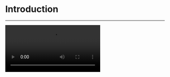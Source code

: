 # Introduction
---



<Video src="https://www.youtube.com/embed/IschbGRY13c"/>

## What is Cloud Recording

ZEGOCLOUD's Cloud Recording is an add-on service to record voice calls, video calls, and interactive streaming on your cloud storage by simply integrating and calling the ZEGOCLOUD APIs. With Cloud Recording, you can record the calls or live streaming for your users to watch at their convenience.

## Why Cloud Recording

### High reliability

Deploys global clusters to provide high-availability services. An automatic disaster recovery scheme during the recording to prevent the recordings from being lost. Automatic stores recordings upon failures of the third-party cloud storage and uploads upon recovery.

### High security

Provides end-to-end security by uploading all recordings to the user-specified cloud platforms, using token authentication and AES encryption when publishing streams, encrypting transmission channels for data transmission.


### High compatibility

Supports storing recorded files in third-party cloud storage, such as Alibaba Cloud, AWS S3, Tencent Cloud, Qiniu Cloud, Alibaba Cloud VOD (MP4, FLV) based on your needs.



### Easy to use

Provides easy-to-use APIs for you to integrate.
The recordings can be in MP4, FLV, or HLS formats, which can be replayed directly without further operations. 



### Flexible options

Provides rich features to be combined as needed.
Enables you to use the Cloud recording Service in different scenarios.

Provides a wealth of functions. Customers can flexibly combine various functions according to their business needs, seamlessly apply them to different business scenarios, and achieve more complete services.

## Features

| Feature | Description |
|-----|-----|
| Single-stream recording | Records the audio and video as separate files for each user in a room. |
| Mixed-stream recording| Generates single mixed audio and video files for multiple specified users in a room. |
| Multi-sector recording| Records the whiteboard files and the audio/video streams (can be used in conjunction with the Single-stream/Mixed-stream recording modes).  |
| Set mixed-stream layout | In mixed-stream recording mode, you can customize the mixed-stream layout or use predefined layouts. The predefined layouts are as follows: <ul><li>Horizontal layout</li><li>Vertical layout</li><li>Floating layout</li><li>Grid layout</li></ul>|
| Autocomplete video images | Stay recording and display the last image of the user when the streaming operation is interrupted in the room, and connect with the latest video image once the user resumes streaming.|
| Screenshot in single-stream recording mode | In single-stream recording mode, video screenshots are supported. The screenshot interval can be configured. The recording server will automatically capture images and upload them in real-time to the specified third-party cloud storage. |
| PowerPoint recording| Supports recording the animation effects and embedded audio and video in PowerPoint slides. |
| Third-party cloud storage | You can store recorded files in the following third-party cloud storage services. <ul><li>Amazon S3</li><li>Alibaba Cloud OSS</li><li>Tencent Cloud COS</li><li>Qiniu Cloud Kodo</li><li>Alibaba Cloud Vod (supports only MP4, FLV)</li><li>Tencent Cloud Vod</li><li>Google Cloud Cloud Storage</li><li>Mobile Cloud EOS</li><li>Storage service providers using the S3 protocol (e.g., DigitalOcean)</li></ul>|
| Server-side event notification callback | Supports server-side event notification callbacks. By using this callback, you can receive notifications of different recording statuses, such as:<ul> <li>Recording file uploading</li> <li>Recording task abnormal termination</li> <li>Custom background/watermark image download failure during recording</li> <li>No streams in the room during recording</li> <li>Normal recording exit</li> <li>Recording stop</li> </ul>|


## Use cases

| Industry| Description |
|-----|-----|
| Online education | Provides high-quality voice and video recordings for one-to-one and one-to-many online courses. Students can replay recordings for review at their convenience. |
| Live streaming | Replays the highlights of the live streaming, captures screenshots, and can be used for content moderation. |
| Financial industry | When conducting financial management, account registration, and face-to-face businesses, the audio and video recordings can be used for record-keeping and archival purposes.|
| Customer service/Call centers | The recordings of consultation or query service can be used for customer research and service quality evaluations.|
| Remote healthcare | Recordings of remote diagnoses and online medical consultations enable patients to acquire medical resources in remote or inaccessible areas. And can be used as references for subsequent treatments. |


## Usage Limitations

### Fault Migration

To address network failures and risks that may arise from infrastructure and force majeure factors not introduced by ZEGOCLOUD products, the cloud recording service supports automatic task migration in the event of a failure, ensuring a relatively good user experience. Once a failure is confirmed, the service will complete the migration in the shortest possible time, during which there may be risks of recording interruptions and loss of recording files.

For scenarios with high reliability requirements for recording services, developers can decide whether to accept the business risks caused by fault migration and consider using multi-path recording and real-time monitoring callbacks to obtain recording service status information to adjust the recording service process.

### Service Concurrency

The upper limit of the video file specifications supported by cloud recording in single-stream recording is a resolution of 1920 * 1080, a frame rate of 60 fps, and a bitrate of 20 Mbps. The upper limit of the audio file specifications is a bitrate of 192 Kbps.

For a single AppID, the maximum concurrency limit for recording tasks is 200. If adjustments are needed, please contact ZEGOCLOUD technical support.

### API Rate Limiting

For the cloud recording server-side APIs, the QPS (Queries Per Second) can be found in the [API reference - API Overview](/cloud-recording-server/overview).

Please set the number of API requests on the your side according to the QPS. If adjustments are needed, please contact ZEGOCLOUD technical support.

### Recording File Upload

After recording ends, the recording files are usually uploaded to the specified third-party cloud storage within a certain period. If the upload fails, the recording files will be temporarily stored in the backup storage of the cloud recording service, supporting storage for up to 3 days, during which users can transfer the files.
